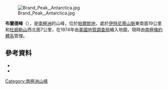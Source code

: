 [[Image:Brand_Peak,_Antarctica.jpg|thumb]]

'''布蘭德峰'''（{{lang-en|Brand Peak}}），是[[南極洲|南極洲]]的山峰，位於[[帕爾默地|帕爾默地]]，處於[[伊特尼蒂山脈|伊特尼蒂山脈]]東南面19公里和[[杜姆勒山|杜姆勒山]]西北面7公里，在1974年由[[美國地質調查局|美國地質調查局]]繪入地圖，現時由[[南極條約體系|南極條約體系]]管理。

==參考資料==
*{{cite gnis | type = antarid | id = 1830| name = Brand Peak | accessdate = 2011-08-17}}
*{{usgs-gazetteer|id=1830}}

{{coord|70|1|S|63|55|W|source:GNIS|display=title}}

{{Antarctica-geo-stub}}
[[Category:南極洲山峰|Category:南極洲山峰]]